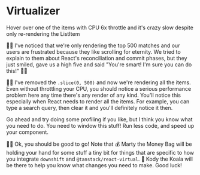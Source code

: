 # Virtualizer

<EpicVideo url="https://www.epicreact.dev/workshops/react-performance/virtualizer" />

Hover over one of the items with CPU 6x throttle and it's crazy slow despite
only re-rendering the ListItem

👨‍💼 I've noticed that we're only rendering the top 500 matches and our users are
frustrated because they like scrolling for eternity. We tried to explain to
them about React's reconciliation and commit phases, but they just smiled, gave
us a high five and said "You're smart! I'm sure you can do this!" 🤷‍♂️

🧝‍♂️ I've <PrevDiffLink>removed the `.slice(0, 500)`</PrevDiffLink> and now we're
rendering all the items. Even without throttling your CPU, you should notice a
serious performance problem here any time there's any render of any kind. You'll
notice this especially when React needs to render all the items. For example,
you can type a search query, then clear it and you'll definitely notice it then.

Go ahead and try doing some profiling if you like, but I think you know what you
need to do. You need to window this stuff! Run less code, and speed up your
component.

👨‍💼 Ok, you should be good to go! Note that 💰 Marty the Money Bag will be
holding your hand for some stuff a tiny bit for things that are specific to how
you integrate `downshift` and `@tanstack/react-virtual`. 🐨 Kody the Koala will
be there to help you know what changes you need to make. Good luck!
